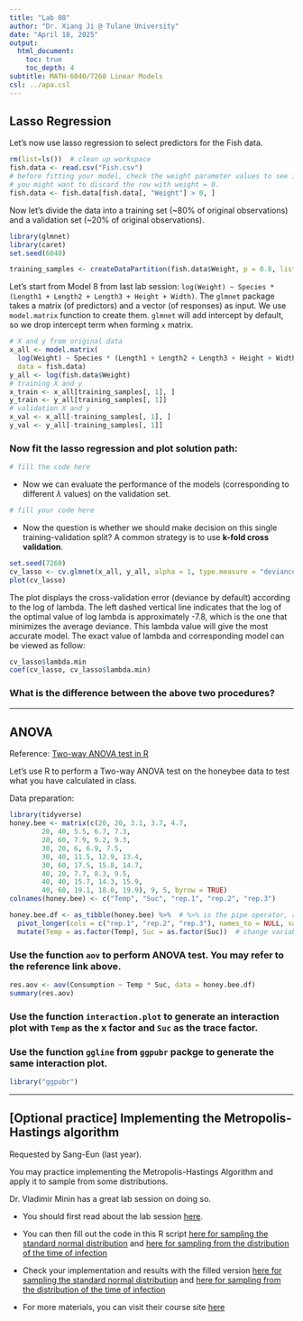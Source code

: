 ```yaml
---
title: "Lab 08"
author: "Dr. Xiang Ji @ Tulane University"
date: "April 18, 2025"
output:
  html_document:
    toc: true
    toc_depth: 4  
subtitle: MATH-6040/7260 Linear Models
csl: ../apa.csl
---
```


## Lasso Regression

Let's now use lasso regression to select predictors for the Fish data.

```r
rm(list=ls())  # clean up workspace
fish.data <- read.csv("Fish.csv")
# before fitting your model, check the weight parameter values to see if all of them make sense.
# you might want to discard the row with weight = 0.
fish.data <- fish.data[fish.data[, "Weight"] > 0, ]
```

Now let's divide the data into a training set (~80% of original observations) and a validation set (~20% of original observations).

```r
library(glmnet)
library(caret)
set.seed(6040)

training_samples <- createDataPartition(fish.data$Weight, p = 0.8, list = FALSE)
```

Let's start from Model 8 from last lab session:
`log(Weight) ~ Species * (Length1 + Length2 + Length3 + Height + Width)`.
The `glmnet` package takes a matrix (of predictors) and a vector (of responses) as input.
We use `model.matrix` function to create them. 
`glmnet` will add intercept by default, so we drop intercept term when forming `x` matrix.

```r
# X and y from original data
x_all <- model.matrix(
  log(Weight) ~ Species * (Length1 + Length2 + Length3 + Height + Width), 
  data = fish.data)
y_all <- log(fish.data$Weight)
# training X and y
x_train <- x_all[training_samples[, 1], ]
y_train <- y_all[training_samples[, 1]]
# validation X and y
x_val <- x_all[-training_samples[, 1], ]
y_val <- y_all[-training_samples[, 1]]
```

### Now fit the lasso regression and plot solution path:

```r
# fill the code here
```


- Now we can evaluate the performance of the models (corresponding to different $\lambda$ values) on the validation set.

```r
# fill your code here
```

- Now the question is whether we should make decision on this single training-validation split? A common strategy is to use **k-fold cross validation**.
```r
set.seed(7260)
cv_lasso <- cv.glmnet(x_all, y_all, alpha = 1, type.measure = "deviance", nfolds = 5)  # check the documentation of the argument type.measure to find that "deviance" corresponds to squared-error for guassian models.
plot(cv_lasso)
```

The plot displays the cross-validation error (deviance by default) according to the log of lambda. The left dashed vertical line indicates that the log of the optimal value of log lambda is approximately -7.8, which is the one that minimizes the average deviance. This lambda value will give the most accurate model. The exact value of lambda and corresponding model can be viewed as follow:
```r
cv_lasso$lambda.min
coef(cv_lasso, cv_lasso$lambda.min)
```

### What is the difference between the above two procedures?



--------------------------------------------------------

## ANOVA 

Reference: [Two-way ANOVA test in R](http://www.sthda.com/english/wiki/two-way-anova-test-in-r)

Let's use R to perform a Two-way ANOVA test on the honeybee data to test what you have calculated in class.

Data preparation:
```r
library(tidyverse)
honey.bee <- matrix(c(20, 20, 3.1, 3.7, 4.7,
		20, 40, 5.5, 6.7, 7.3,
		20, 60, 7.9, 9.2, 9.3,
		30, 20, 6, 6.9, 7.5,
		30, 40, 11.5, 12.9, 13.4,
		30, 60, 17.5, 15.8, 14.7,
		40, 20, 7.7, 8.3, 9.5,
		40, 40, 15.7, 14.3, 15.9,
		40, 60, 19.1, 18.0, 19.9), 9, 5, byrow = TRUE)
colnames(honey.bee) <- c("Temp", "Suc", "rep.1", "rep.2", "rep.3")

honey.bee.df <- as_tibble(honey.bee) %>%  # %>% is the pipe operator, read more about it here: https://r4ds.had.co.nz/pipes.html
  pivot_longer(cols = c("rep.1", "rep.2", "rep.3"), names_to = NULL, values_to = "Consumption") %>%
  mutate(Temp = as.factor(Temp), Suc = as.factor(Suc))  # change variable types to factor
```

### Use the function `aov` to perform ANOVA test.  You may refer to the reference link above.

```r
res.aov <- aov(Consumption ~ Temp * Suc, data = honey.bee.df)
summary(res.aov)
```

### Use the function `interaction.plot` to generate an interaction plot with `Temp` as the x factor and `Suc` as the trace factor.


### Use the function `ggline` from `ggpubr` packge to generate the same interaction plot.

```r
library("ggpubr")
```


--------------------------------------------------------------------------------
## [Optional practice] Implementing the Metropolis-Hastings algorithm
Requested by Sang-Eun (last year).

You may practice implementing the Metropolis-Hastings Algorithm and apply it to sample from some distributions.

Dr. Vladimir Minin has a great lab session on doing so.

- You should first read about the lab session [here](https://github.com/vnminin/SISMID_MCMC_I/blob/master/2020/labs/mh-lab.pdf).

- You can then fill out the code in this R script [here for sampling the standard normal distribution](https://github.com/vnminin/SISMID_MCMC_I/blob/master/2020/code/norm_mh_reduced.R) and [here for sampling from the distribution of the time of infection](https://github.com/vnminin/SISMID_MCMC_I/blob/master/2020/code/infect_time_reduced.R)

- Check your implementation and results with the filled version [here for sampling the standard normal distribution](https://github.com/vnminin/SISMID_MCMC_I/blob/master/2020/code/norm_mh.R) and [here for sampling from the distribution of the time of infection](https://github.com/vnminin/SISMID_MCMC_I/blob/master/2020/code/infect_time.R)

- For more materials, you can visit their course site [here](http://vnminin.github.io/SISMID_MCMC_I/)



